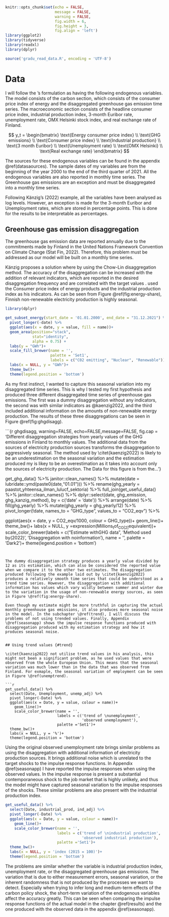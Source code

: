 ```r
knitr::opts_chunk$set(echo = FALSE,
                      message = FALSE,
                      warning = FALSE,
                      fig.width = 6,
                      fig.height = 3,
                      fig.align = 'left')
library(ggplot2)
library(tidyverse)
library(readxl)
library(dplyr)

source('gradu_read_data.R', encoding = 'UTF-8')
```

# Data

I will follow the \citeauthor{kaenzig2022}'s formulation as having the following endogenous variables. The model consists of the carbon section, which consists of the consumer price index of energy and the disaggregated greenhouse gas emission time series. The macroeconomic section consists of the headline consumer price index, industrial production index, 3-month Euribor rate, unemployment rate, OMX Helsinki stock index, and real exchange rate of Finland.


$$
y_t =
\begin{bmatrix}
\text{Energy consumer price index} \\
\text{GHG emissions} \\
\text{Consumer price index} \\
\text{Industrial production} \\
\text{3 month Euribor} \\
\text{Unemployment rate} \\
\text{OMX Helsinki} \\
\text{Real exchange rate}
\end{bmatrix}
$$

The sources for these endogenous variables can be found in the appendix \@ref(datasaources). The sample dates of my variables are from the beginning of the year 2000 to the end of the third quarter of 2021. All the endogenous variables are also reported in monthly time series. The Greenhouse gas emissions are an exception and must be disaggregated into a monthly time series.    

Following Känzig's (2022) example, all the variables have been analysed as log levels. However, an exception is made for the 3-month Euribor and Unemployment rates, which are stored in percentage points. This is done for the results to be interpretable as percentages.

## Greenhouse gas emission disaggregation

The greenhouse gas emission data are reported annually due to the commitments made by Finland in the United Nations Framework Convention on Climate Change (Stat Fin, 2022). Therefore, this problem must be addressed as our model will be built on a monthly time series. 

Känzig proposes a solution where by using the Chow-Lin disaggregation method. The accuracy of the disaggregation can be increased with the addition of relevant indicators, which are reported in the desired disaggregation frequency and are correlated with the target values \citep{chow1971}. \citet{kaenzig2022} used the Consumer price index of energy products and the industrial production index as his indicators. As can be seen from Figure \@ref(fig:energy-share), Finnish non-renewable electricity production is highly seasonal.

```r

library(dplyr)

get_subset_energy(start_date = '01.01.2000', end_date = "31.12.2021") %>%
  pivot_longer(-date) %>%
  ggplot(aes(x = date, y = value, fill = name))+
  geom_area(position="stack", 
            stat="identity",
            alpha = 0.75) +
  labs(y = "GWh")+
  scale_fill_brewer(name = '',
                    palette = 'Set1',
                    labels = c("C02 emitting", "Nuclear", "Renewable"))+
  labs(x = NULL, y = "GWh")+
  theme_bw()+
  theme(legend.position = 'bottom')

```



As my first instinct, I wanted to capture this seasonal variation into my disaggregated time series. This is why I tested my first hypothesis and produced three different disaggregated time series of greenhouse gas emissions. The first was a dummy disaggregation without any indicators, the second was with similar indicators as @kaenzig2022, and the third included additional information on the amounts of non-renewable energy production. The results of these three disaggregations can be seen in Figure \@ref(fig:ghgdisagg).



```{r ghgdisagg, warning=FALSE, echo=FALSE,message=FALSE, fig.cap = 'Different disaggregation strategies from yearly values of the GHG emissions in Finland to monthly values. The additional data from the sources of electricity production sources transforms the disaggregation to aggressively seasonal. The method used by \\citet{kaenzig2022} is likely to be an underestimation on the seasonal variation and the estimation produced my is likey to be an overestimation as it takes into account only the sources of electricity production. The Data for this figure is from the... '}
 
get_ghg_data() %>%
  janitor::clean_names() %>% 
  mutate(date = lubridate::ymd(paste0(date,"01.01"))) %>%
  rename(ghg_yearly = paastot_yhteensa_ilman_lulucf_sektoria) %>%
  full_join(get_useful_data() %>%
              janitor::clean_names() %>% 
              dplyr::select(date, ghg_emission, ghg_kanzig_method), 
            by = c('date' = 'date')) %>%
  arrange(date) %>%
  fill(ghg_yearly) %>%
  mutate(ghg_yearly = ghg_yearly/12) %>%
  pivot_longer(!date, names_to = "GHG_type", values_to = "CO2_eqv") %>% 
  
  ggplot(aes(x = date, y = CO2_eqv/1000, colour = GHG_type))+
  geom_line()+
  theme_bw()+
  labs(x = NULL, y =expression(Millions~t~of~CO[2]~equivalent))+
  scale_color_brewer(labels = c("Estimate with\nadditional GHG data",
                                'Method used by\nKänzig (2022)',
                                'Disaggregation with no\nadditional information'),
                       name = '', palette = 'Dark2')+
  theme(legend.position = 'bottom')

```


The dummy disaggregation strategy produces a yearly value divided by 12 as its estimation, which can also be considered the reported value when we compare it to the other two estimates. The disaggregation produced following the example laid out by \citet{kaenzig2022} produces a relatively smooth time series that could be understood as a trend time series. However, the disaggregation with additional information has values which vary wildly between summer and winter due to the variation in the usage of non-renewable energy sources, as seen in Figure \@ref(fig:energy-share).

Even though my estimate might be more truthful in capturing the actual monthly greenhouse gas emissions, it also produces more seasonal noise in the model. In the subchapter \@ref(trend), I will discuss the problems of not using trended values. Finally, Appendix \@ref(seasonapp) shows the impulse response functions produced with disaggregation produced with my estimation strategy and how it produces seasonal noise.


## Using trend values {#trend}

\citet{kaenzig2022} not utilise trend values in his analysis, this might not been a significant problem, as he used values that were observed from the whole European Union. This means that the seasonal variation was much lower than in the data that was observed from Finland. For exmaple, the seasonal variation of employment can be seen in Figure \@ref(unemptrend).

```r

get_useful_data() %>%
  select(Date, Unemployment, unemp_adj) %>% 
  pivot_longer(-Date) %>% 
  ggplot(aes(x = Date, y = value, colour = name))+
    geom_line()+
    scale_color_brewer(name = '',
                       labels = c('trend of \nunemployment',
                                  'observed unemployment'),
                       palette ='Set1')+
  theme_bw()+
  labs(x = NULL, y = '%')+
  theme(legend.position = 'bottom')
```


Using the original observed unemployment rate brings similar problems as using the disaggregation with additional information of electricity production sources. It brings additional noise which is unrelated to the target shocks to the impulse response functions. In Appendix \@ref(seasonapp) I have reported the impulse responses when using the observed values. In the impulse response is present a substantial contemporaneous shock to the job market that is highly unlikely, and thus the model might have captured seasonal variation to the impulse responses of the shocks. These similar problems are also present with the industrial production index.

```r

get_useful_data() %>%
  select(Date, industrial_prod, ind_adj) %>% 
  pivot_longer(-Date) %>% 
  ggplot(aes(x = Date, y = value, colour = name))+
    geom_line()+
    scale_color_brewer(name = '',
                       labels = c('trend of \nindustrial production',
                                  'observed industrial production'),
                       palette ='Set1')+
  theme_bw()+
  labs(x = NULL, y = 'index (2015 = 100)')+
  theme(legend.position = 'bottom')

```

The problems are similar whether the variable is industrial production index, unemployment rate, or the disaggregated greenhouse gas emissions. The variation that is due to either measurement errors, seasonal variation, or the inherent randomness that is not produced by the processes we want to detect. Especially when trying to infer long and medium-term effects of the carbon policy shock, the short-term variation of the endogenous variables affect the accuracy greatly. This can be seen when comparing the impulse response functions of the actual model in the chapter \@ref(results) and the one produced with the observed data in the appendix \@ref(seasonapp).

\newpage